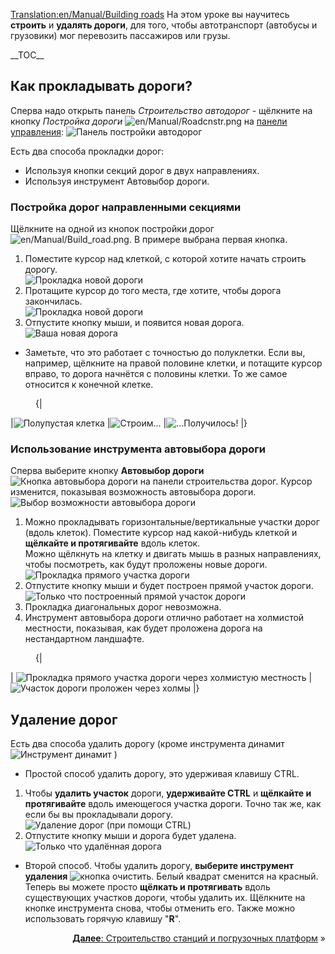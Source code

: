 [[Translation:en/Manual/Building roads]]
{{ru/Необходимо сделать|поменять картинки}}
{{ru/Manual/Tutorial/Учебник}}
<!-- for search bot mainly -->
На этом уроке вы научитесь '''строить''' и '''удалять дороги''', для того, чтобы автотранспорт (автобусы и грузовики) мог перевозить пассажиров или грузы.

__TOC__

==Как прокладывать дороги?==

Сперва надо открыть панель ''Строительство автодорог'' - щёлкните на кнопку ''Постройка дороги'' [[File:en/Manual/Roadcnstr.png]] на [[ru/Manual/Интерфейс игры#panel-upravleniia|панели управления]]:
[[File:en/Manual/Road constructionnew.png|none|frame|Панель постройки автодорог]]

Есть два способа прокладки дорог:
* Используя кнопки секций дорог в двух направлениях.
* Используя инструмент Автовыбор дороги.

=== Постройка дорог направленными секциями ===

Щёлкните на одной из кнопок постройки дорог [[File:en/Manual/Build road.png]]. В примере выбрана первая кнопка.

#Поместите курсор над клеткой, с которой хотите начать строить дорогу.<br/>[[File:en/Manual/Build roads01.png|none|frame|Прокладка новой дороги]]
#Протащите курсор до того места, где хотите, чтобы дорога закончилась.<br/>[[File:en/Manual/Build roads02.png|none|frame|Прокладка новой дороги]]
#Отпустите кнопку мыши, и появится новая дорога.<br/>[[File:en/Manual/Build roads03.png|none|frame|Ваша новая дорога]]

* Заметьте, что это работает с точностью до полуклетки. Если вы, например, щёлкните на правой половине клетки, и потащите курсор вправо, то дорога начнётся с половины клетки. То же самое относится к конечной клетке.
:{|
|[[File:en/Manual/Build roads04.png|none|frame|Полупустая клетка]]
|[[File:en/Manual/Build roads05.png|none|frame|Строим...]]
|[[File:en/Manual/Build roads06.png|none|frame|...Получилось!]]
|}

=== Использование инструмента автовыбора дороги ===
Сперва выберите кнопку '''Автовыбор дороги''' [[File:en/Manual/Autoroad.png|Кнопка автовыбора дороги]] на панели строительства дорог. Курсор изменится, показывая возможность автовыбора дороги.
[[File:en/Manual/AutoroadTut1.png|none|frame|Выбор возможности автовыбора дороги]]

#Можно прокладывать горизонтальные/вертикальные участки дорог (вдоль клеток). Поместите курсор над какой-нибудь клеткой и '''щёлкайте и протягивайте''' вдоль клеток.<br/>Можно щёлкнуть на клетку и двигать мышь в разных направлениях, чтобы посмотреть, как будут проложены новые дороги.<br/>[[File:en/Manual/AutoroadTut2.png|none|frame|Прокладка прямого участка дороги]]
#Отпустите кнопку мыши и будет построен прямой участок дороги.<br/>[[File:en/Manual/AutoroadTut3.png|none|frame|Только что построенный прямой участок дороги]]
#Прокладка диагональных дорог невозможна.
#Инструмент автовыбора дороги отлично работает на холмистой местности, показывая, как будет проложена дорога на нестандартном ландшафте.
:{|
| [[File:en/Manual/AutoroadTut5.png|none|frame|Прокладка прямого участка дороги через холмистую местность]]
| [[File:en/Manual/AutoroadTut6.png|none|frame|Участок дороги проложен через холмы]]
|}
== Удаление дорог ==
Есть два способа удалить дорогу (кроме инструмента динамит [[File:en/Manual/Clear title.png|Инструмент динамит]] )

*Простой способ удалить дорогу, это удерживая клавишу CTRL.

#Чтобы '''удалить участок''' дороги, '''удерживайте CTRL''' и '''щёлкайте и протягивайте''' вдоль имеющегося участка дороги. Точно так же, как если бы вы прокладывали дорогу.<br/>[[File:en/Manual/AutoroadTut7.png|none|frame|Удаление дорог (при помощи CTRL)]]
#Отпустите кнопку мыши и дорога будет удалена.<br/>[[File:en/Manual/AutoroadTut8.png|none|frame|Только что удалённая дорога]]

*Второй способ. Чтобы удалить дорогу, '''выберите инструмент удаления''' [[File:en/Manual/Toggle clear active.png|кнопка очистить]]. Белый квадрат сменится на красный. Теперь вы можете просто '''щёлкать и протягивать''' вдоль существующих участков дороги, чтобы удалить их. Щёлкните на кнопке инструмента снова, чтобы отменить его. Также можно использовать горячую клавишу "'''R'''".

<span style="float: right">[[ru/Manual/Строительство станций и погрузочных платформ|'''Далее''': Строительство станций и погрузочных платформ]] &raquo;</span>